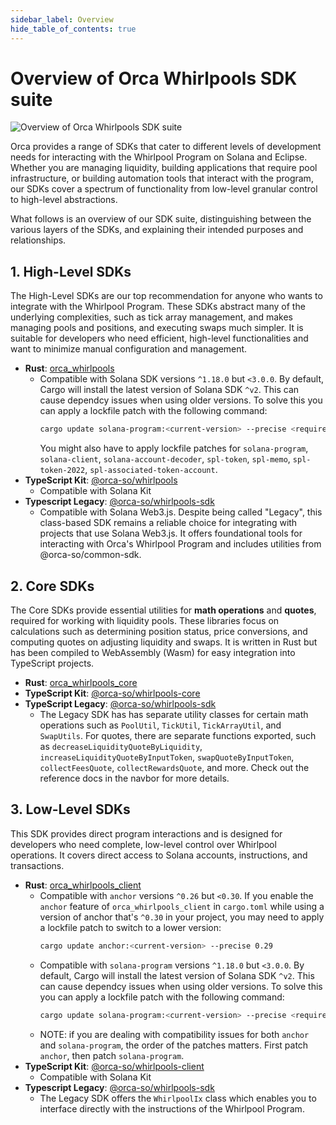 ```yaml
---
sidebar_label: Overview
hide_table_of_contents: true
---
```


# Overview of Orca Whirlpools SDK suite

![Overview of Orca Whirlpools SDK suite](../../static/img/01-Welcome/orca-sdks-overview.png)

Orca provides a range of SDKs that cater to different levels of development needs for interacting with the Whirlpool Program on Solana and Eclipse. Whether you are managing liquidity, building applications that require pool infrastructure, or building automation tools that interact with the program, our SDKs cover a spectrum of functionality from low-level granular control to high-level abstractions.

What follows is an overview of our SDK suite, distinguishing between the various layers of the SDKs, and explaining their intended purposes and relationships.

## 1. High-Level SDKs
The High-Level SDKs are our top recommendation for anyone who wants to integrate with the Whirlpool Program. These SDKs abstract many of the underlying complexities, such as tick array management, and makes managing pools and positions, and executing swaps much simpler. It is suitable for developers who need efficient, high-level functionalities and want to minimize manual configuration and management.
- **Rust**: [orca_whirlpools](https://crates.io/crates/orca_whirlpools)
  - Compatible with Solana SDK versions `^1.18.0` but `<3.0.0`. By default, Cargo will install the latest version of Solana SDK `^v2`. This can cause dependcy issues when using older versions. To solve this you can apply a lockfile patch with the following command:
    ```bash
    cargo update solana-program:<current-version> --precise <required-version>
    ```
    You might also have to apply lockfile patches for `solana-program`, `solana-client`, `solana-account-decoder`, `spl-token`, `spl-memo`, `spl-token-2022`, `spl-associated-token-account`.
- **TypeScript Kit**: [@orca-so/whirlpools](https://www.npmjs.com/package/@orca-so/whirlpools)
  - Compatible with Solana Kit
- **Typescript Legacy**: [@orca-so/whirlpools-sdk](https://www.npmjs.com/package/@orca-so/whirlpools-sdk)
  - Compatible with Solana Web3.js. Despite being called "Legacy", this class-based SDK remains a reliable choice for integrating with projects that use Solana Web3.js. It offers foundational tools for interacting with Orca's Whirlpool Program and includes utilities from @orca-so/common-sdk.

## 2. Core SDKs
The Core SDKs provide essential utilities for **math operations** and **quotes**, required for working with liquidity pools. These libraries focus on calculations such as determining position status, price conversions, and computing quotes on adjusting liquidity and swaps. It is written in Rust but has been compiled to WebAssembly (Wasm) for easy integration into TypeScript projects.
- **Rust**: [orca_whirlpools_core](https://crates.io/crates/orca_whirlpools_core)
- **TypeScript Kit**: [@orca-so/whirlpools-core](https://www.npmjs.com/package/@orca-so/whirlpools-core)
- **TypeScript Legacy**: [@orca-so/whirlpools-sdk](https://www.npmjs.com/package/@orca-so/whirlpools-sdk)
  - The Legacy SDK has has separate utility classes for certain math operations such as `PoolUtil`, `TickUtil`, `TickArrayUtil`, and `SwapUtils`. For quotes, there are separate functions exported, such as `decreaseLiquidityQuoteByLiquidity`, `increaseLiquidityQuoteByInputToken`, `swapQuoteByInputToken`, `collectFeesQuote`, `collectRewardsQuote`, and more. Check out the reference docs in the navbor for more details.

## 3. Low-Level SDKs
This SDK provides direct program interactions and is designed for developers who need complete, low-level control over Whirlpool operations. It covers direct access to Solana accounts, instructions, and transactions.
- **Rust**: [orca_whirlpools_client](https://crates.io/crates/orca_whirlpools_client)
  - Compatible with `anchor` versions `^0.26` but `<0.30`. If you enable the `anchor` feature of `orca_whirlpools_client` in `cargo.toml` while using a version of anchor that's `^0.30` in your project, you may need to apply a lockfile patch to switch to a lower version:
    ```bash
    cargo update anchor:<current-version> --precise 0.29
    ```
  - Compatible with `solana-program` versions `^1.18.0` but `<3.0.0`. By default, Cargo will install the latest version of Solana SDK `^v2`. This can cause dependcy issues when using older versions. To solve this you can apply a lockfile patch with the following command:
    ```bash
    cargo update solana-program:<current-version> --precise <required-version>
    ```
  - NOTE: if you are dealing with compatibility issues for both `anchor` and `solana-program`, the order of the patches matters. First patch `anchor`, then patch `solana-program`.
- **TypeScript Kit**: [@orca-so/whirlpools-client](https://www.npmjs.com/package/@orca-so/whirlpools-client)
  - Compatible with Solana Kit
- **Typescript Legacy**: [@orca-so/whirlpools-sdk](https://www.npmjs.com/package/@orca-so/whirlpools-sdk)
  - The Legacy SDK offers the `WhirlpoolIx` class which enables you to interface directly with the instructions of the Whirlpool Program.

